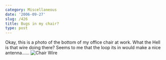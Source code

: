 ```yaml
---
category: Miscellaneous
date: '2006-09-27'
slug: /426
title: Bugs in my chair?
type: post
---
```



Okay, this is a photo of the bottom of my office chair at work.
What the Hell is that wire doing there? Seems to me that the loop
its in would make a nice antenna......
![Chair Wire](http://www.alanwsmith.com/blog/wp-content/uploads/20060921-131744-01.jpg "Chair Wire")